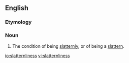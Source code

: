 ==English==

===Etymology===
{{suffix|slatternly|ness|lang=en}}

===Noun===
{{en-noun|-}}

# The condition of being [[slatternly]], or of being a [[slattern]].

[[io:slatternliness]]
[[vi:slatternliness]]